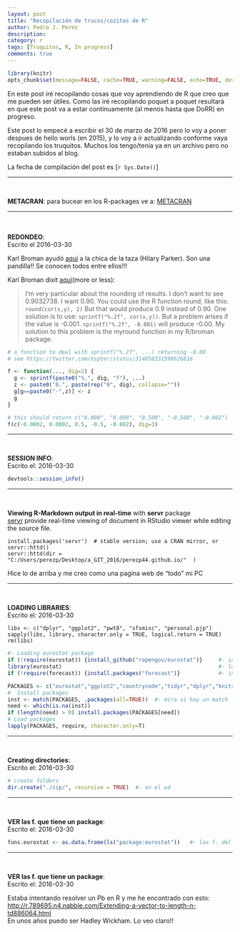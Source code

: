 ```yaml
---
layout: post
title: "Recopilación de trucos/cozitas de R"
author: Pedro J. Perez
description: 
category: r
tags: [Truquitos, R, In progress]
comments: true
---
```


```r
library(knitr)
opts_chunk$set(message=FALSE, cache=TRUE, warning=FALSE, echo=TRUE, dev="jpeg", fig.width=12, fig.height=8, fig.path='Figs/' )
```

En este post iré recopilando cosas que voy aprendiendo de R que creo que me pueden ser útiles. Como las iré recopilando poquet a poquet resultará en que este post va a estar continuamente (al menos hasta que DoRR) en progreso. 

Este post lo empecé a escribir el 30 de marzo de 2016 pero lo voy a poner despues de hello worls (en 2015), y lo voy a ir actualizando conforme vaya recopilando los truquitos. Muchos los tengo/tenía ya en un archivo pero no estaban subidos al blog.    

La fecha de compilación del post es [`r Sys.Date()`]


------------------------ 

<br>  

**METACRAN**: para bucear en los R-packages ve a:  [METACRAN](http://www.r-pkg.org/)






------------------------ 

<br>  
**REDONDEO**:   
Escrito el 2016-03-30

Karl Broman ayudó [aquí](https://gist.github.com/kbroman/5217617) a la chica de la taza (Hilary Parker). Son una pandilla!! Se conocen todos entre ellos!!!  

Karl Broman dixit [aquí](http://kbroman.org/knitr_knutshell/pages/Rmarkdown.html)(more or less):  

> I'm very particular about the rounding of results. I don’t want to see 0.9032738. I want 0.90. You could use the R function round, like this: `round(cor(x,y), 2)` But that would produce 0.9 instead of 0.90. One solution is to use: `sprintf("%.2f", cor(x,y))`. But a problem arises if the value is -0.001. `sprintf("%.2f", -0.001)` will produce -0.00. My solution to this problem is the myround function in my R/broman package.

``` r
# a function to deal with sprintf("%.2f", ...) returning -0.00
# see https://twitter.com/hspter/status/314858331598626816

f <- function(..., dig=2) {
  g <- sprintf(paste0("%.", dig, "f"), ...)
  z <- paste0("0.", paste(rep("0", dig), collapse=""))
  g[g==paste0("-",z)] <- z
  g
}

# this should return c("0.000", "0.000", "0.500", "-0.500", "-0.002")
f(c(-0.0002, 0.0002, 0.5, -0.5, -0.002), dig=3)

```



------------------------ 

<br>  

**SESSION INFO**:   
Escrito el: 2016-03-30

```r
devtools::session_info()
```


------------------------ 

<br>  

**Viewing R-Markdown output in real-time** with **servr** package   
[servr](https://github.com/yihui/servr)   provide real-time viewing of document in RStudio viewer while editing the source file.


```
install.packages('servr')  # stable version; use a CRAN mirror, or
servr::httd()
servr::httd(dir = "C:/Users/perezp/Desktop/a_GIT_2016/perezp44.github.io/"  )

```

Hice lo de arriba y me creo como una pagina web de "todo" mi PC

------------------------ 

<br>  

**LOADING LIBRARIES**:   
Escrito el: 2016-03-30


```
libs <- c("dplyr", "ggplot2", "pwt8", "sfsmisc", "personal.pjp")
sapply(libs, library, character.only = TRUE, logical.return = TRUE)
rm(libs)
```

```r
#- Loading eurostat package
if (!require(eurostat)) {install_github("ropengov/eurostat")}     #- installing
library(eurostat)                                                 #- loading
if (!require(forecast)) {install.packages("forecast")}            #- installing
```

```r
PACKAGES <- c("eurostat","ggplot2","countrycode","tidyr","dplyr","knitr")
#  Install packages
inst <- match(PACKAGES, .packages(all=TRUE))  #- mira si hay un match
need <- which(is.na(inst))
if (length(need) > 0) install.packages(PACKAGES[need])
# Load packages
lapply(PACKAGES, require, character.only=T)
```

------------------------ 

<br>  

**Creating directories**:   
Escrito el: 2016-03-30

```r
# create folders
dir.create("./zip/", recursive = TRUE)  #- en el wd
```


------------------------ 

<br>  

**VER las f. que tiene un package**:   
Escrito el: 2016-03-30


```r
funs.eurostat <- as.data.frame(ls("package:eurostat"))   #- las f. del package
```


------------------------ 

<br>  

**VER las f. que tiene un package**:   
Escrito el: 2016-03-30

Estaba intentando resolver un Pb en R y me he encontrado con esto:  
<http://r.789695.n4.nabble.com/Extending-a-vector-to-length-n-td886064.html>   
En unos años puedo ser Hadley Wickham. Lo veo claro!!   

